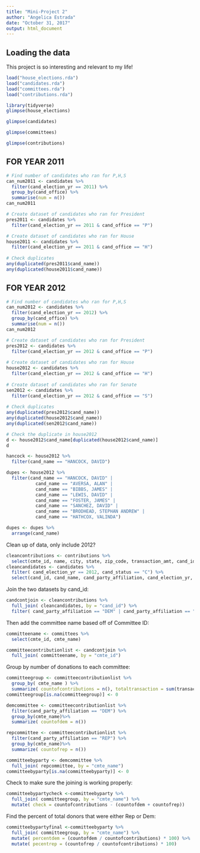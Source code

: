 ```yaml
---
title: "Mini-Project 2"
author: "Angelica Estrada"
date: "October 31, 2017"
output: html_document
---
```


<!-- GitHub Steps: Pull, Stage, Commit, Push -->

## Loading the data

This project is so interesting and relevant to my life!

```r
load("house_elections.rda")
load("candidates.rda")
load("committees.rda")
load("contributions.rda")
```


```r
library(tidyverse)
glimpse(house_elections)
```

```r
glimpse(candidates)
```

```r
glimpse(committees)
```

```r
glimpse(contributions)
```

<!-- SKIP THIS
```r
# Create candidates data set for only year 2011
can2011 <- candidates %>%
  filter(cand_election_yr == 2011)

# Repeat for year 2012
can2012 <- candidates %>%
  filter(cand_election_yr == 2012)

```

```r
# Check for duplicated candidates in `can2011`
any(duplicated(can2011$cand_name))

# Check for duplicated candidates in `can2012`
any(duplicated(can2012$cand_name))

```
-->

## FOR YEAR 2011
```r
# Find number of candidates who ran for P,H,S
can_num2011 <- candidates %>%
  filter(cand_election_yr == 2011) %>%
  group_by(cand_office) %>%
  summarise(num = n())
can_num2011
```

```r
# Create dataset of candidates who ran for President
pres2011 <- candidates %>%
  filter(cand_election_yr == 2011 & cand_office == "P") 

# Create dataset of candidates who ran for House
house2011 <- candidates %>%
  filter(cand_election_yr == 2011 & cand_office == "H") 
 
# Check duplicates
any(duplicated(pres2011$cand_name))
any(duplicated(house2011$cand_name))

```

## FOR YEAR 2012

```r
# Find number of candidates who ran for P,H,S
can_num2012 <- candidates %>%
  filter(cand_election_yr == 2012) %>%
  group_by(cand_office) %>%
  summarise(num = n())
can_num2012
```


```r

# Create dataset of candidates who ran for President
pres2012 <- candidates %>%
  filter(cand_election_yr == 2012 & cand_office == "P") 
 
# Create dataset of candidates who ran for House
house2012 <- candidates %>%
  filter(cand_election_yr == 2012 & cand_office == "H") 
 
# Create dataset of candidates who ran for Senate
sen2012 <- candidates %>%
  filter(cand_election_yr == 2012 & cand_office == "S") 
 
# Check duplicates
any(duplicated(pres2012$cand_name))
any(duplicated(house2012$cand_name))
any(duplicated(sen2012$cand_name))
```
 
```r
# Check the duplicate in house2012
d <- house2012$cand_name[duplicated(house2012$cand_name)] 
d
```

```r
hancock <- house2012 %>%
  filter(cand_name == "HANCOCK, DAVID")

```

```r
dupes <- house2012 %>%
  filter(cand_name == "HANCOCK, DAVID" |
           cand_name == "AVERSA, ALAN" |
           cand_name == "BIBBS, JAMES" |
           cand_name == "LEWIS, DAVID" |
           cand_name == "FOSTER, JAMES" |
           cand_name == "SANCHEZ, DAVID" | 
           cand_name == "BRODHEAD, STEPHAN ANDREW" |
           cand_name == "HATHCOX, VALINDA")

dupes <- dupes %>%
  arrange(cand_name)

```

<!-- IGNORE (TRIED MAKING A FUNCTION INSTEAD OF MANUALLY CODING ABOVE)
```r
# Create duplicate function
dup_fun2012 <- function(name){
  house2012 %>%
  filter(cand_name == name)
}
```

```r
# Use lapply
lapply(d, dup_fun2012)
```
--> 
 
 Clean up of data, only include 2012? 
 
```r
cleancontributions <- contributions %>%
  select(cmte_id, name, city, state, zip_code, transaction_amt, cand_id, tran_id) 
cleancandidates <- candidates %>%
  filter( cand_election_yr == 2012, cand_status == "C") %>%
  select(cand_id, cand_name, cand_party_affiliation, cand_election_yr, cand_office_state, cand_office, cand_status, cand_city, cand_state, cand_zip)
```

Join the two datasets by cand_id:

```r
candcontjoin <- cleancontributions %>%
  full_join( cleancandidates, by = "cand_id") %>%
  filter( cand_party_affiliation == "DEM" | cand_party_affiliation == "REP")
```


Then add the committee name based off of Committee ID:
```r
committeename <- committees %>%
  select(cmte_id, cmte_name)
```

```r
committeecontributionlist <- candcontjoin %>%
  full_join( committeename, by = "cmte_id")
```


Group by number of donations to each committee:

```r
committeegroup <- committeecontributionlist %>%
  group_by( cmte_name ) %>%
  summarize( countofcontributions = n(), totaltransaction = sum(transaction_amt))
committeegroup[is.na(committeegroup)] <- 0
```

```r
demcommittee <- committeecontributionlist %>%
  filter(cand_party_affiliation == "DEM") %>%
  group_by(cmte_name)%>%
  summarize( countofdem = n())
```

```r
repcommittee <- committeecontributionlist %>%
  filter(cand_party_affiliation == "REP") %>%
  group_by(cmte_name)%>%
  summarize( countofrep = n())
```


```r
committeebyparty <- demcommittee %>%
  full_join( repcommittee, by = "cmte_name") 
committeebyparty[is.na(committeebyparty)] <- 0
```

Check to make sure the joining is working properly:

```r
committeebypartycheck <-committeebyparty %>%
  full_join( committeegroup, by = "cmte_name") %>%
  mutate( check = countofcontributions - (countofdem + countofrep)) 
```


Find the percent of total donors that were either Rep or Dem:

```r
committeebypartyfinal <-committeebyparty %>%
  full_join( committeegroup, by = "cmte_name") %>%
  mutate( percentdem = (countofdem / countofcontributions) * 100) %>%
  mutate( pecentrep = (countofrep / countofcontributions) * 100) 
```


